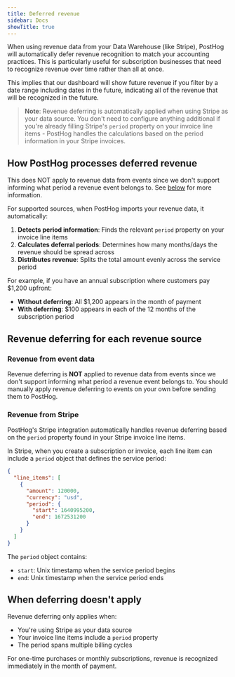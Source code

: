 ```yaml
---
title: Deferred revenue
sidebar: Docs
showTitle: true
---
```



<RevAnalyticsBetaWarning />

When using revenue data from your Data Warehouse (like Stripe), PostHog will automatically defer revenue recognition to match your accounting practices. This is particularly useful for subscription businesses that need to recognize revenue over time rather than all at once.

This implies that our dashboard will show future revenue if you filter by a date range including dates in the future, indicating all of the revenue that will be recognized in the future.

> **Note**: Revenue deferring is automatically applied when using Stripe as your data source. You don't need to configure anything additional if you're already filling Stripe's `period` property on your invoice line items - PostHog handles the calculations based on the period information in your Stripe invoices.

## How PostHog processes deferred revenue

This does NOT apply to revenue data from events since we don't support informing what period a revenue event belongs to. See [below](#revenue-from-event-data) for more information.

For supported sources, when PostHog imports your revenue data, it automatically:

1. **Detects period information**: Finds the relevant `period` property on your invoice line items
2. **Calculates deferral periods**: Determines how many months/days the revenue should be spread across
3. **Distributes revenue**: Splits the total amount evenly across the service period

For example, if you have an annual subscription where customers pay $1,200 upfront:
- **Without deferring**: All $1,200 appears in the month of payment
- **With deferring**: $100 appears in each of the 12 months of the subscription period

## Revenue deferring for each revenue source

### Revenue from event data

Revenue deferring is **NOT** applied to revenue data from events since we don't support informing what period a revenue event belongs to.
You should manually apply revenue deferring to events on your own before sending them to PostHog.

### Revenue from Stripe 

PostHog's Stripe integration automatically handles revenue deferring based on the `period` property found in your Stripe invoice line items.

In Stripe, when you create a subscription or invoice, each line item can include a `period` object that defines the service period:

```json
{
  "line_items": [
    {
      "amount": 120000,
      "currency": "usd",
      "period": {
        "start": 1640995200,
        "end": 1672531200
      }
    }
  ]
}
```

The `period` object contains:
- `start`: Unix timestamp when the service period begins
- `end`: Unix timestamp when the service period ends

## When deferring doesn't apply

Revenue deferring only applies when:
- You're using Stripe as your data source
- Your invoice line items include a `period` property
- The period spans multiple billing cycles

For one-time purchases or monthly subscriptions, revenue is recognized immediately in the month of payment.
